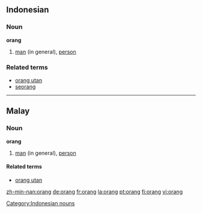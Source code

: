 ==Indonesian==
===Noun===
'''orang'''

#[[man]] (in general), [[person]]

===Related terms===
*[[orang utan]]
*[[seorang]]

[[Category:Indonesian nouns]]

----

==Malay==
===Noun===
'''orang'''

#[[man]] (in general), [[person]]

====Related terms====
*[[orang utan]]

[[zh-min-nan:orang]]
[[de:orang]]
[[fr:orang]]
[[la:orang]]
[[pt:orang]]
[[fi:orang]]
[[vi:orang]]